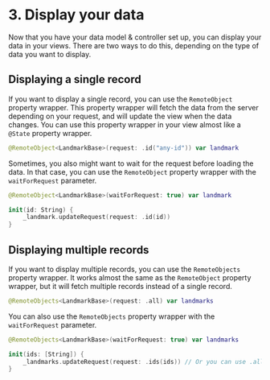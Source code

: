 
# 3. Display your data
Now that you have your data model & controller set up, you can display your data in your views. There are two ways to do this, depending on the type of data you want to display.

## Displaying a single record
If you want to display a single record, you can use the `RemoteObject` property wrapper. This property wrapper will fetch the data from the server depending on your request, and will update the view when the data changes. You can use this property wrapper in your view almost like a `@State` property wrapper.
```swift
@RemoteObject<LandmarkBase>(request: .id("any-id")) var landmark
```
Sometimes, you also might want to wait for the request before loading the data. In that case, you can use the `RemoteObject` property wrapper with the `waitForRequest` parameter.
```swift
@RemoteObject<LandmarkBase>(waitForRequest: true) var landmark

init(id: String) {
    _landmark.updateRequest(request: .id(id))
}
```

## Displaying multiple records
If you want to display multiple records, you can use the `RemoteObjects` property wrapper. It works almost the same as the `RemoteObject` property wrapper, but it will fetch multiple records instead of a single record.
```swift
@RemoteObjects<LandmarkBase>(request: .all) var landmarks
```
You can also use the `RemoteObjects` property wrapper with the `waitForRequest` parameter.
```swift
@RemoteObjects<LandmarkBase>(waitForRequest: true) var landmarks

init(ids: [String]) {
    _landmarks.updateRequest(request: .ids(ids)) // Or you can use .all to fetch all records
}
```